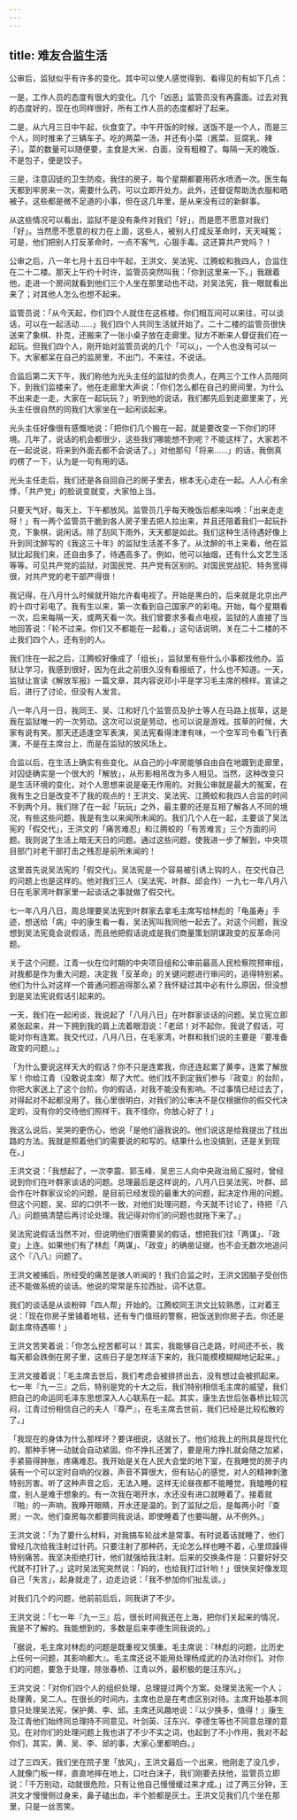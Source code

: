```yaml
---
---
---
```

title: 难友合监生活
---




公审后，监狱似乎有许多的变化。其中可以使人感觉得到、看得见的有如下几点：

一是，工作人员的态度有很大的变化。几个「凶恶」监管员没有再露面。过去对我的态度好的，现在也同样很好，所有工作人员的态度都好了起来。

二是，从六月三日中午起，伙食变了。中午开饭的时候，送饭不是一个人，而是三个人，同时推来了三辆车子。吃的两菜一汤，并还有小菜（酱菜、豆腐乳、辣子）。菜的数量可以随便要，主食是大米、白面，没有粗粮了。每隔一天的晚饭，不是包子，便是饺子。

三是，注意囚徒的卫生防疫。我住的房子，每个星期都要用药水喷洒一次。医生每天都到牢房来一次，需要什么药，可以立即开处方。此外，还督促帮助洗衣服和晒被子。这些都是微不足道的小事，但在这几年里，是从来没有过的新鲜事。

从这些情况可以看出，监狱不是没有条件对我们「好」，而是愿不愿意对我们「好」。当然愿不愿意的权力在上面，这些人，被别人打成反革命时，天天喊冤；可是，他们把别人打反革命时，一点不客气，心狠手毒。这还算共产党吗？！

公审之后，八一年七月十五日中午起，王洪文、吴法宪、江腾蛟和我四人，合监住在二十二楼。那天上午约十时许，监管员突然叫我：「你到这里来一下。」我跟着他，走进一个房间就看到他们三个人坐在那里动也不动，对吴法宪，我一眼就看出来了；对其他人怎么也想不起来。

监管员说：「从今天起，你们四个人就住在这栋楼。你们相互间可以来往，可以谈话，可以在一起活动……」我们四个人共同生活就开始了。二十二楼的监管员很快送来了象棋、扑克，还搬来了一张小桌子放在走廊里。狱方不断来人督促我们在一起玩。但我们四个人，刚开始对监管员说的几个「可以」，一个人也没有可以一下。大家都呆在自己的监房里，不出门，不来往，不说话。

合监后第二天下午，我们称他为光头主任的监狱的负责人，在两三个工作人员陪同下，到我们监楼来了。他在走廊里大声说：「你们怎么都在自己的房间里，为什么不出来走一走，大家在一起玩玩？」听到他的说话，我们都先后到走廊里来了，光头主任很自然的同我们大家坐在一起闲谈起来。

光头主任好像很有感慨地说：「把你们几个搬在一起，就是要改变一下你们的环境。几年了，说话的机会都很少，这些我们哪能想不到呢？不能这样了，大家若不在一起说说，将来到外面去都不会说话了。」对他那句「将来……」的话，我倒真的楞了一下，认为是一句有用的话。

光头主任走后，我们还是各自回自己的房子里去，根本无心走在一起。人人心有余悸，「共产党」的脸说变就变，大家怕上当。

只要天气好，每天上、下午都放风。监管员几乎每天晚饭后都来叫唤：「出来走走呀！」有一两个监管员干脆到各人房子里去把人拉出来，并且还陪着我们一起玩扑克，下象棋，说闲话。除了刮风下雨外，天天都是如此。我们这种生活待遇好像上升到同沈醉写的《我这三十年》的监狱生活差不多了。从沈醉的书上来看，他在监狱比起我们来，还自由多了，待遇高多了。例如，他可以抽烟，还有什么文艺生活等等。可见共产党的监狱，对国民党、共产党有区别的。对国民党战犯、特务宽得很，对共产党的老干部严得很！

我记得，在八月什么时候就开始允许看电视了。开始是黑白的，后来就是北京出产的十四寸彩电了。我有生以来，第一次看到自己国家产的彩电。开始，每个星期看一次，后来每隔一天，或两天看一次。我们曾要求多看点电视，监狱的人直接了当地回答说：「轮不过来。你们又不都能在一起看。」这句话说明，关在二十二楼的不止我们四个人，还有别的人。

我们住在一起之后，江腾蛟好像成了「组长」，监狱里有些什么小事都找他办。监狱让学习，我感到很好，因为在此之前很久没有看报纸了，什么也不知道。一天，监狱让宣读《解放军报》一篇文章，其内容说邓小平是学习毛主席的榜样。宣读之后，进行了讨论，但没有人发言。

八一年八月一日，我同王、吴、江和好几个监管员及护士等人在马路上拔草，这是我在监狱唯一的一次劳动。这次可以说是劳动，也可以说是游戏。拔草的时候，大家有说有笑。那天还适逢空军表演，吴法宪看得津津有味，一个空军司令看飞行表演，不是在主席台上，而是在监狱的放风场上。

合监以后，在生活上确实有些变化。从自己的小牢房能够自由自在地踱到走廊里，对囚徒确实是一个很大的「解放」，从形影相吊改为多人相见。当然，这种改变只是生活环境的变化，对个人思想来说是毫无作用的。对我公审就是最大的冤案，在我有生之日是改变不了我的观点的！王洪文、吴法宪、江腾蛟和我四人合监的时间不到两个月。我们除了在一起「玩玩」之外，最主要的还是互相了解各人不同的境况，有些这些问题，我是有生以来闻所未闻的。我们几个人在一起，主要谈了吴法宪的「假交代」，王洪文的「痛苦难忍」和江腾蛟的「有苦难言」三个方面的问题。我则说了生活上暗无天日的问题。通过这些问题，使我进一步了解到，中央项目部门对老干部打击之残忍是前所末闻的！

这里首先说吴法宪的「假交代」。吴法宪是一个容易被引诱上钩的人，在交代自己的问题上也是这样的。他对我们三人（吴法宪、叶群、邱会作）一九七一年八月八日在毛家湾叶群家里一起谈话之事就做了假交代。

七一年八月八日，周总理要吴法宪到叶群家去拿毛主席写给林彪的「龟虽寿」手迹，想送给「病」中的康生看一看，吴法宪叫我同他一起去了。对这个问题，我没想到吴法宪竟会说假话，而且他把假话说成是我们商量策划阴谋政变的反革命问题。

关于这个问题，江青一伙在位时期的中央项目组和公审前最高人民检察院预审组，对我都是作为重大问题，决定我「反革命」的关键问题进行审问的，追得特别紧。他们为什么对这样一个普通问题追得那么紧？我怀疑过其中必有什么原因，但没想到是吴法宪说假话引起来的。

一天，我们在一起闲谈，我说起了「八月八日」在叶群家谈话的问题。吴立宪立即紧张起来，并一下拥到我的肩上流着眼泪说：「老邱！对不起你，我说了假话，可能对你有连累。我交代过，八月八日，在毛家湾，叶群和我们说的主要是『要准备政变的问题』。」

「为什么要说这样天大的假话？你不只是连累我，你还连起累了黄李，连累了解放军！你给江青（没敢说主席）帮了大忙。他们找不到定我们参与『政变』的台阶，你把大家送上了这个台阶。你的假话，对我不能没有影响。不过事情已经过去了，对得起对不起都没用了。我心里很明白，对我们的公审决不是仅根据你的假交代决定的，没有你的交待他们照样干。我不怪你，你放心好了！」

我这么说后，吴哭的更伤心，他说「是他们逼我说的。他们说这是给我提出了找出路的方法。我就是照着他们的需要说的和写的。结果什么也没搞到，还是关到现在。」

王洪文说：「我想起了，一次李震、郭玉峰、吴忠三人向中央政治局汇报时，曾经说到你们在叶群家谈话的问题。总理最后是这样说的，八月八日吴法宪、叶群、邱会作在叶群家议论的问题，是目前已经发现的最重大的问题，起决定作用的问题。但这个问题，吴、邱的口供不一致，对他们处理问题，今天就不讨论了，待把『八八』问题搞清楚后再讨论处理。我记得对你们的问题也就拖下来了。」

吴法宪说假话当然不对，但说明他们很需要吴的假话，想把我们往「两谋」、「政变」上连。如果他们有了林彪「两谋」、「政变」的确凿证据，也不会无数次地追问这个『八八』问题了。

王洪文被捕后，所经受的痛苦是骇人听闻的！我们合监之时，王洪文因脑子受创伤还不能做系统的谈话。他说的常常是东拉西扯，词不达意。

我们的谈话是从谈粉碎「四人帮」开始的。江腾蛟同王洪文比较熟悉，江对着王说：「现在你房子里铺着地毯，还有专门值班的警察，把饭送到你房子去。你还是副主席待遇嘛！」

王洪文苦笑着说：「你怎么挖苦都可以！其实，我能够自己走路，时间还不长，我每天都会跌倒在房子里，这些日子是怎样活下来的，我只能模模糊糊地记起来。」

王洪文接着说：「毛主席去世后，我们考虑会被排挤出去，没有想过会被抓起来。七一年『九一三』之后，特别是党的十大之后，我们特别相信毛主席的威望，我们把自己的命运同毛泽东思想深入人心联系在一起。其实，康生去世后张春桥比较沉闷，江青过份相信自己的夫人『尊严』，在毛主席去世前，我们已经是比较松散的了。」

「我现在的身体为什么那样坏？要详细说，话就长了。他们给我上的刑具是现代化的，那种手铐一动就会自动紧固。你不挣扎还罢了，要是用力挣扎就会随之加紧，手紧箍得肿胀，疼痛难忍。我开始是关在人民大会堂的地下室，在我睡觉的房子内装有一个可以定时自响的仪器，声音不算很大，但有钻心的感觉，对人的精神刺激特别厉害。听了这种声音之后，无法入睡。这样无论昼夜都不能睡觉，我瞌睡的程度，别人是难于想象的。有一次我在喝开水，水还没有进口就睡着了。接着就『啪』的一声响，我睁开眼睛，开水还是温的。到了监狱之后，是每两小时『查房』一次。他们查房每次都要同我说话，即使睡着了也要叫醒，从不例外。」

王洪文说：「为了要什么材料，对我搞车轮战术是常事。有时说着话就睡了，他们曾经几次给我注射过针药。只要注射了那种药，无论怎么样也睡不着，心里烦躁得特别痛苦。我坚决拒绝打针，他们就强给我注射。后来的交换条件是：只要好好交代就不打针了。」这时吴法宪突然说：「妈的，也给我打过针哟！」很快吴好像发现自己「失言」，起身就走了，边走边说：「我不参加你们扯乱谈。」

对我们几个的问题，他前前后后，同我讲了不少。

王洪文说：「七一年『九一三』后，很长时间我还在上海，把你们关起来的情况，我是不了解的。我能想到的，多数是后来李德生同我说的。」

「据说，毛主席对林彪的问题是既重视又慎重。毛主席说：『林彪的问题，比历史上任何一问题，其影响都大』。毛主席还说不能用处理杨成武的办法对你们。对你们的问题，要急于处理，除张春桥、江青以外，最积极的是汪东兴。」

王洪文说：「对你们四个人的组织处理，总理提过两个方案。处理吴法宪一个人；处理黄，吴二人。在很长的时间内，主席也总是在考虑区别对待。主席开始基本同意只处理吴法宪，保护黄、李、邱。主席还风趣地说：『以少换多，值得！』康生及江青他们始终同总理持不同意见。叶剑英、汪东兴、李德生等也不同意总理的意见。在对你们的处理问题上我也讲了不少不实之词，也起到了不小作用，我对不起你们，其实，黄、吴、李、邱的事，大家心里都明白。」

过了三四天，我们坐在院子里「放风」，王洪文最后一个出来，他刚走了没几步，人就像门板一样，直直地摔在地上，口吐白沫子，我们刚要去扶他，监管员立即说：「千万别动，动就很危险，只有让他自己慢慢缓过来才成。」过了两三分钟，王洪文才慢慢侧过身来，鼻子磕出血，半个脸都是灰土。王洪文见我们几个坐在那里，只是一丝苦笑。